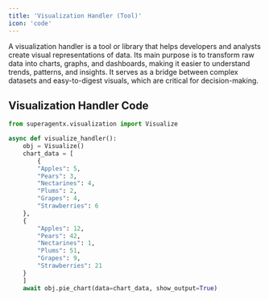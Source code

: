 ```yaml
---
title: 'Visualization Handler (Tool)'
icon: 'code'
---
```


A visualization handler is a tool or library that helps developers and analysts create visual representations of data.
Its main purpose is to transform raw data into charts, graphs, and dashboards, making it easier to understand trends,
patterns, and insights. It serves as a bridge between complex datasets and easy-to-digest visuals, which are critical
for decision-making.

## Visualization Handler Code
```python visualization handler code
from superagentx.visualization import Visualize

async def visualize_handler():
    obj = Visualize()
    chart_data = [
        {
        "Apples": 5,
        "Pears": 3,
        "Nectarines": 4,
        "Plums": 2,
        "Grapes": 4,
        "Strawberries": 6
    },
    {
        "Apples": 12,
        "Pears": 42,
        "Nectarines": 1,
        "Plums": 51,
        "Grapes": 9,
        "Strawberries": 21
    }
    ]
    await obj.pie_chart(data=chart_data, show_output=True)
```